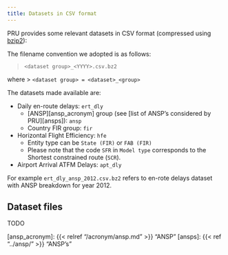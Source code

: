 ```yaml
---
title: Datasets in CSV format
---
```


PRU provides some relevant datasets in CSV format (compressed using [bzip2][bzip2]):

The filename convention we adopted is as follows:

> `<dataset group>_<YYYY>.csv.bz2`

where
> `<dataset group> = <dataset>_<group>`

The datasets made available are:

* Daily en-route delays: `ert_dly`
    * [ANSP][ansp_acronym] group (see [list of ANSP's considered by PRU][ansps]): `ansp`
    * Country FIR group: `fir`

* Horizontal Flight Efficiency: `hfe`
    * Entity type can be `State (FIR)` or `FAB (FIR)	`
    * Please note that the code `SFR` in `Model type` corresponds to the Shortest constrained route (`SCR`). 

* Airport Arrival ATFM Delays: `apt_dly`

For example `ert_dly_ansp_2012.csv.bz2` refers to en-rote delays dataset with ANSP breakdown for year 2012.

## Dataset files

TODO


[bzip2]: <https://en.wikipedia.org/wiki/Bzip2> "Wikipedia: bzip2"
[ansp_acronym]: {{< relref "/acronym/ansp.md" >}} "ANSP"
[ansps]: {{< ref "../ansp/" >}} "ANSP's"
